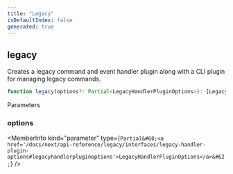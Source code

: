 ```yaml
---
title: "Legacy"
isDefaultIndex: false
generated: true
---
```



<!-- This file was generated from the CommandKit source. Do not modify. Instead, re-run the "docgen" script -->


## legacy

<GenerationInfo sourceFile="packages/legacy/src/index.ts" sourceLine="9" packageName="@commandkit/legacy" />

Creates a legacy command and event handler plugin along with a CLI plugin for managing legacy commands.

```ts title="Signature"
function legacy(options?: Partial<LegacyHandlerPluginOptions>): [LegacyHandlerPlugin, LegacyCommandsCLIPlugin]
```
Parameters

### options

<MemberInfo kind="parameter" type={`Partial&#60;<a href='/docs/next/api-reference/legacy/interfaces/legacy-handler-plugin-options#legacyhandlerpluginoptions'>LegacyHandlerPluginOptions</a>&#62;`} />

